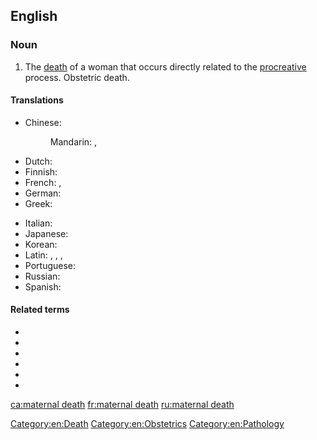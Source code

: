 ==English==
{{wikipedia}}

===Noun===
{{en-noun|head=[[maternal]] [[death]]}}

# The [[death]] of a woman that occurs directly related to the [[procreative]] process. Obstetric death.

====Translations====
{{trans-top|the death of a woman that occurs directly related to the procreative process}}
* Chinese:
*: Mandarin: {{t|cmn|產科死亡|sc=Hani}}, {{t|cmn|产科死亡|tr=chǎnkē sǐwáng|sc=Hani}}
* Dutch: {{t|nl|zwangerschapsdood}}
* Finnish: {{t|fi|äitiyskuolema}}
* French: {{t|fr|mort de grossesse|f}}, {{t|fr|mort obstétrique|f}}
* German: {{t|de|Schwangerschaftstod|m}}
* Greek: {{t|el|μαιευτικός θάνατος}}
{{trans-mid}}
* Italian: {{t|it|morte osterica|f}}
* Japanese: {{t|ja|妊娠の死|tr=にんしんのし, ninshin no shi}}
* Korean: {{t|ko|산과 죽음|tr=sangwa jugeum|sc=Hang}}
* Latin: {{t|la|mors gestationalis}} {{qualifier|nominative singular}}, {{t|la|mortis gestationalis}} {{qualifier|genitive singular}}, {{t|la|mortes gestationales}} {{qualifier|nominative plural}}, {{t|la|mortium gestationalium}} {{qualifier|genitive plural}}
* Portuguese: {{t|pt|mortalidade materna|f}}
* Russian: {{t|ru|[[смерть]] [[при]] [[роды|ро́дах]]|f}}
* Spanish: {{t|es|muerte obstétrica|f}}
{{trans-bottom}}

====Related terms====
* {{l|en|direct maternal death}}
* {{l|en|eclampsia}}
* {{l|en|ectoptic pregnancy}}
* {{l|en|indirect maternal death}}
* {{l|en|puerperal sepsis}}
* {{l|en|sentinel event}}

[[Category:en:Death]]
[[Category:en:Obstetrics]]
[[Category:en:Pathology]]

[[ca:maternal death]]
[[fr:maternal death]]
[[ru:maternal death]]